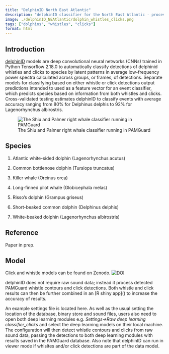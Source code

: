 ```yaml
---
title: "DelphinID North East Atlantic"
description: "delphinID classifier for the North East Atlantic - processes detected clicks and whistle contours to determine 7 delphinid species"
image: ./delphinID_NEAtlantic/dolphin_whistles_clicks.png
tags: ["dolphins", "whistles", "clicks"]
format: html
---
```


## Introduction

[delphinID](https://github.com/tristankleyn/which.dolphin/tree/main) models are deep convolutional neural networks (CNNs) trained in Python Tensorflow 2.18.0 to automatically classify detections of delphinid whistles and clicks to species by latent patterns in average low-frequency power spectra calculated across groups, or frames, of detections. Separate models for classifying based on either whistle or click detections output predictions intended to used as a feature vector for an event classifier, which predicts species based on information from both whistles and clicks. Cross-validated testing estimates delphinID to classify events with average accuracy ranging from 80% for Delphinus delphis to 92% for Lagenorhynchus albirostris.

![The Shiu and Palmer right whale classifier running in PAMGuard](./delphinID_NEAtlantic/PAMGuard_delphinID_gif.gif)

## Species

1.  Atlantic white-sided dolphin (Lagenorhynchus acutus)

2.  Common bottlenose dolphin (Tursiops truncatus)

3.  Killer whale (Orcinus orca)

4.  Long-finned pilot whale (Globicephala melas)

5.  Risso's dolphin (Grampus griseus)

6.  Short-beaked common dolphin (Delphinus delphis)

7.  White-beaked dolphin (Lagenorhynchus albirostris)

## Reference

Paper in prep.

## Model

Click and whistle models can be found on Zenodo. [![DOI](https://zenodo.org/badge/DOI/10.5281/zenodo.14578299.svg)](https://doi.org/10.5281/zenodo.14578299)

delphinID does not require raw sound data; instead it process detected PAMGuard whistle contours and click detections. Both whistle and click results can then be further combined in an \[R shiny app\]() to increase the accuracy of results.

An example settings file is located here. As well as the usual setting the location of the database, binary store and sound files, users also need to open both deep learning modules e.g. *Settings-\>Raw deep learning classifier_clicks* and select the deep learning models on their local machine. The configuration will then detect whistle contours and clicks from raw sound data, passing the detections to both deep learning modules with results saved in the PAMGuard database. Also note that delphinID can run in viewer mode if whisltes and/or click detections are part of the data model.
